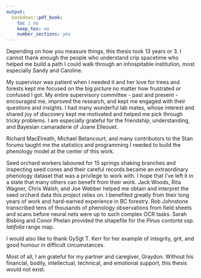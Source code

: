 ```yaml
---
output:
  bookdown::pdf_book:
    toc : no
    keep_tex: no
    number_sections: yes
---
```


<!-- This section is optional -->

Depending on how you measure things, this thesis took 13 years or 3. I cannot thank enough the people who understand crip spacetime who helped me build a path I could walk through an inhospitable institution, most especially Sandy and Caroline. 

My supervisor was patient when I needed it and her love for trees and forests kept me focused on the big picture no matter how frustrated or confused I got. My entire supervisory committee - past and present - encouraged me, improved the research, and kept me engaged with their questions and insights. I had many wonderful lab mates, whose interest and shared joy of discovery kept me motivated and helped me pick through tricky problems. I am especially grateful for the friendship, understanding, and Bayesian camaraderie of Joane Elleouet.

Richard MacElreath, Michael Betancourt, and many contributors to the Stan forums taught me the statistics and programming I needed to build the phenology model at the center of this work.

Seed orchard workers laboured for 15 springs shaking branches and inspecting seed cones and their careful records became an extraordinary phenology dataset that was a privilege to work with. I hope that I've left it in a state that many others can benefit from their work. Jack Woods, Rita Wagner, Chris Walsh, and Joe Webber helped me obtain and interpret the seed orchard data this project relies on. I benefited greatly from their long years of work and hard-earned experience in BC forestry. Rob Johnstone transcribed tens of thousands of phenology observations from field sheets and scans before neural nets were up to such complex OCR tasks. Sarah Bisbing and Conor Phelan provided the shapefile for the *Pinus contorta* ssp. *latifolia* range map.

I would also like to thank GySgt T. Kerr for her example of integrity, grit, and good humour in difficult circumstances.

Most of all, I am grateful for my partner and caregiver, Graydon. Without his financial, bodily, intellectual, technical, and emotional support, this thesis would not exist.
